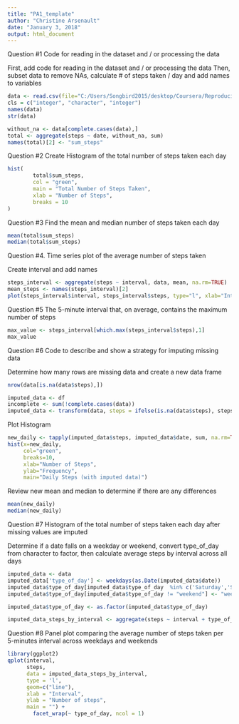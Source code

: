 ---
title: "PA1_template"
author: "Christine Arsenault"
date: "January 3, 2018"
output: html_document
---

Question #1 Code for reading in the dataset and / or processing the data

First, add code for reading in the dataset and / or processing the data
Then, subset data to remove NAs, calculate # of steps taken / day and
add names to variables

```{r}
data <- read.csv(file="C:/Users/Songbird2015/desktop/Coursera/Reproducible Research/activity.csv", header=T, sep=",", na.strings="NA")
cls = c("integer", "character", "integer")
names(data)
str(data)

without_na <- data[complete.cases(data),]
total <- aggregate(steps ~ date, without_na, sum)
names(total)[2] <- "sum_steps"
```


Question #2 Create Histogram of the total number of steps taken each day

```{r}
hist(
        total$sum_steps,
        col = "green",
        main = "Total Number of Steps Taken",
        xlab = "Number of Steps",
        breaks = 10
)
```

Question #3 Find the mean and median number of steps taken each day

```{r}
mean(total$sum_steps)
median(total$sum_steps)
```

Question #4. Time series plot of the average number of steps taken

Create interval and add names
```{r}
steps_interval <- aggregate(steps ~ interval, data, mean, na.rm=TRUE)
mean_steps <- names(steps_interval)[2]
plot(steps_interval$interval, steps_interval$steps, type="l", xlab="Interval", ylab="Avg Number of Steps per Day")
```

Question #5 The 5-minute interval that, on average, contains the maximum number of steps 
```{r}
max_value <- steps_interval[which.max(steps_interval$steps),1]
max_value
```

Question #6 Code to describe and show a strategy for imputing missing data

Determine how many rows are missing data and create a new data frame 
```{r}
nrow(data[is.na(data$steps),])

imputed_data <- df
incomplete <- sum(!complete.cases(data))
imputed_data <- transform(data, steps = ifelse(is.na(data$steps), steps_interval$steps[match(data$interval, steps_interval$interval)], data$steps))
```

Plot Histogram
```{r}
new_daily <- tapply(imputed_data$steps, imputed_data$date, sum, na.rm=TRUE)
hist(x=new_daily,
     col="green",
     breaks=10,
     xlab="Number of Steps",
     ylab="Frequency",
     main="Daily Steps (with imputed data)")
```


Review new mean and median to determine if there are any differences

```{r}
mean(new_daily)
median(new_daily)
```

Question #7 Histogram of the total number of steps taken each day after missing values are imputed

Determine if a date falls on a weekday or weekend, convert type_of_day from character to factor, then
calculate average steps by interval across all days

```{r}
imputed_data <- data
imputed_data['type_of_day'] <- weekdays(as.Date(imputed_data$date))
imputed_data$type_of_day[imputed_data$type_of_day  %in% c('Saturday','Sunday') ] <- "weekend"
imputed_data$type_of_day[imputed_data$type_of_day != "weekend"] <- "weekday"

imputed_data$type_of_day <- as.factor(imputed_data$type_of_day)

imputed_data_steps_by_interval <- aggregate(steps ~ interval + type_of_day, imputed_data, mean)
```

Question #8 Panel plot comparing the average number of steps taken per 5-minutes interval across weekdays and weekends
```{r}

library(ggplot2)
qplot(interval, 
      steps, 
      data = imputed_data_steps_by_interval, 
      type = 'l', 
      geom=c("line"),
      xlab = "Interval", 
      ylab = "Number of steps", 
      main = "") +
        facet_wrap(~ type_of_day, ncol = 1)
```
